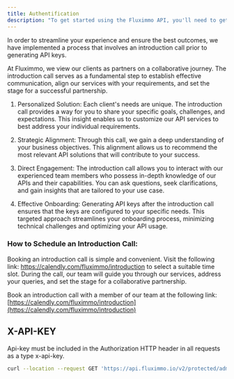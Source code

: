 ```yaml
---
title: Authentification
description: "To get started using the Fluximmo API, you'll need to get an API-KEY"
---
```


In order to streamline your experience and ensure the best outcomes, we have implemented a process that involves an introduction call prior to generating API keys.

At Fluximmo, we view our clients as partners on a collaborative journey. The introduction call serves as a fundamental step to establish effective communication, align our services with your requirements, and set the stage for a successful partnership.

1. Personalized Solution: Each client's needs are unique. The introduction call provides a way for you to share your specific goals, challenges, and expectations. This insight enables us to customize our API services to best address your individual requirements.

2. Strategic Alignment: Through this call, we gain a deep understanding of your business objectives. This alignment allows us to recommend the most relevant API solutions that will contribute to your success.

3. Direct Engagement: The introduction call allows you to interact with our experienced team members who possess in-depth knowledge of our APIs and their capabilities. You can ask questions, seek clarifications, and gain insights that are tailored to your use case.

4. Effective Onboarding: Generating API keys after the introduction call ensures that the keys are configured to your specific needs. This targeted approach streamlines your onboarding process, minimizing technical challenges and optimizing your API usage.

### How to Schedule an Introduction Call:

Booking an introduction call is simple and convenient. Visit the following link: https://calendly.com/fluximmo/introduction to select a suitable time slot. During the call, our team will guide you through our services, address your queries, and set the stage for a collaborative partnership.

Book an introduction call with a member of our team at the following link: [https://calendly.com/fluximmo/introduction](https://calendly.com/fluximmo/introduction)

## X-API-KEY

Api-key must be included in the Authorization HTTP header in all requests as a type x-api-key.

```bash
curl --location --request GET 'https://api.fluximmo.io/v2/protected/admin/consumption?from_date=2023-08-01&to_date=2023-09-01' --header 'x-api-key: YOUR_API_KEY'
```